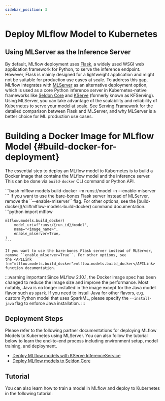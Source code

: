 ```yaml
---
sidebar_position: 3
---
```



# Deploy MLflow Model to Kubernetes

## Using MLServer as the Inference Server

By default, MLflow deployment uses [Flask](https://flask.palletsprojects.com/en/1.1.x), a widely used WSGI web application framework for Python,
to serve the inference endpoint. However, Flask is mainly designed for a lightweight application and might not be suitable for production use cases
at scale. To address this gap, MLflow integrates with [MLServer](https://mlserver.readthedocs.io/en/latest) as an alternative deployment option, which is used
as a core Python inference server in Kubernetes-native frameworks like [Seldon Core](https://docs.seldon.io/projects/seldon-core/en/latest) and
[KServe](https://kserve.github.io/website) (formerly known as KFServing). Using MLServer, you can take advantage of the scalability and reliability
of Kubernetes to serve your model at scale. See [Serving Framework](/deployment/deploy-model-locally#serving-frameworks) for the detailed comparison between Flask and MLServer,
and why MLServer is a better choice for ML production use cases.

# Building a Docker Image for MLflow Model \{#build-docker-for-deployment}

The essential step to deploy an MLflow model to Kubernetes is to build a Docker image that contains the MLflow model and the inference server. This can be done via
`build-docker` CLI command or Python API.

<Tabs>
  <TabItem default label="CLI" value="cli">
    ```bash
    mlflow models build-docker -m runs:/<run_id>/model -n <image_name> --enable-mlserver
    ```
    If you want to use the bare-bones Flask server instead of MLServer, remove the ``--enable-mlserver`` flag. For other options, see the
    [build-docker](/cli#mlflow-models-build-docker) command documentation.
  </TabItem>
  <TabItem label="Python" value="python">
    ```python
    import mlflow

    mlflow.models.build_docker(
        model_uri=f"runs:/{run_id}/model",
        name="<image_name>",
        enable_mlserver=True,
    )
    ```

    If you want to use the bare-bones Flask server instead of MLServer, remove ``enable_mlserver=True``. For other options, see
    the <APILink fn="mlflow.models.build_docker">mlflow.models.build_docker</APILink> function documentation.

  </TabItem>
</Tabs>

:::warning important
Since MLflow 2.10.1, the Docker image spec has been changed to reduce the image size and improve the performance.
Most notably, Java is no longer installed in the image except for the Java model flavor such as `spark`.
If you need to install Java for other flavors, e.g. custom Python model that uses SparkML, please specify the `--install-java` flag to enforce Java installation.
:::

## Deployment Steps

Please refer to the following partner documentations for deploying MLflow Models to Kubernetes using MLServer. You can also follow the tutorial below to learn the end-to-end process including environment setup, model training, and deployment.

- [Deploy MLflow models with KServe InferenceService](https://kserve.github.io/website/latest/modelserving/v1beta1/mlflow/v2)
- [Deploy MLflow models to Seldon Core](https://docs.seldon.io/projects/seldon-core/en/latest/servers/mlflow.html)

## Tutorial

You can also learn how to train a model in MLflow and deploy to Kubernetes in the following tutorial:

<CardGroup>
  <PageCard headerText="Develop ML model with MLflow and deploy to Kubernetes" link="tutorial" text="This tutorial walks you through the end-to-end ML development process from training a machine learning mdoel, compare the performance, and deploy the model to Kubernetes using KServe." />
</CardGroup>
